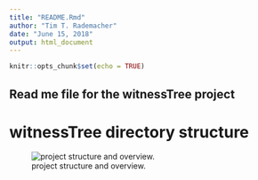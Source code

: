 ```yaml
---
title: "README.Rmd"
author: "Tim T. Rademacher"
date: "June 15, 2018"
output: html_document
---
```


```r
knitr::opts_chunk$set(echo = TRUE)
```

## Read me file for the witnessTree project

# witnessTree directory structure
![project structure and overview.](/../figures/directory_structure.001.png)
